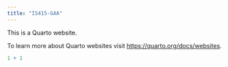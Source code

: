 ```yaml
---
title: "IS415-GAA"
---
```


This is a Quarto website.

To learn more about Quarto websites visit <https://quarto.org/docs/websites>.

```r
1 + 1
```
